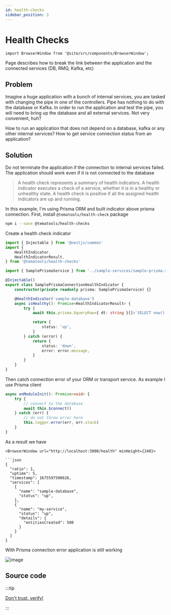 ```yaml
---
id: health-checks
sidebar_position: 3
---
```


# Health Checks

```mdx-code-block
import BrowserWindow from '@site/src/components/BrowserWindow';
```

Page describes how to break the link between the application and the connected services (DB, RMQ, Kafka, etc)

## Problem

Imagine a huge application with a bunch of internal services, you are tasked with changing the pipe in one of the controllers. Pipe has nothing to do with the database or Kafka. In order to run the application and test the pipe, you will need to bring up the database and all external services. Not very convenient, huh?

How to run an application that does not depend on a database, kafka or any other internal services? How to get service connection status from an application?

## Solution

Do not terminate the application if the connection to internal services failed. The application should work even if it is not connected to the database

> A health check represents a summary of health indicators. A health indicator executes a check of a service, whether it is in a healthy or unhealthy state. A health check is positive if all the assigned health indicators are up and running.

In this example, I'm using Prisma ORM and built indicator above prisma connection. First, install `@tematools/health-check` package

```bash
npm i --save @tematools/health-checks
```

Create a health check indicator

```ts title="libs/sample/src/lib/sample-indicators/sample-prisma-connection.health-indicator.ts"
import { Injectable } from '@nestjs/common'
import {
    HealthIndicator,
    HealthIndicatorResult,
} from '@tematools/health-checks'

import { SamplePrismaService } from '../sample-services/sample-prisma.service'

@Injectable()
export class SamplePrismaConnectionHealthIndicator {
    constructor(private readonly prisma: SamplePrismaService) {}

    @HealthIndicator('sample-database')
    async isHealthy(): Promise<HealthIndicatorResult> {
        try {
            await this.prisma.$queryRaw<{ dt: string }[]>`SELECT now() dt`

            return {
                status: 'up',
            }
        } catch (error) {
            return {
                status: 'down',
                error: error.message,
            }
        }
    }
}
```

Then catch connection error of your ORM or transport service. As example I use Prisma client

```ts title="libs/sample/src/lib/sample-services/sample-prisma.service.ts"
async onModuleInit(): Promise<void> {
    try {
        // connect to the database
        await this.$connect()
    } catch (err) {
        // do not throw error here
        this.logger.error(err, err.stack)
    }
}
```

As a result we have

````mdx-code-block
<BrowserWindow url="http://localhost:3000/health" minHeight={240}>

```json
{
  "ratio": 1,
  "uptime": 5,
  "timestamp": 1675597500626,
  "services": [
    {
      "name": "sample-database",
      "status": "up",
    },
    {
      "name": "my-service",
      "status": "up",
      "details": {
        "entitiesCreated": 500
      }
    }
  ]
}
````

</BrowserWindow>

With Prisma connection error application is still working

![image](./img/hc-log.png)

## Source code

:::tip

[Don't trust, verify!](https://github.com/temarusanov/nx/tree/main/libs/external/health-checks)

:::
